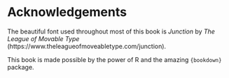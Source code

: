 # Acknowledgements {-}

The beautiful font used throughout most of this book is *Junction* by *The League of
Movable Type* (https://www.theleagueofmoveabletype.com/junction).

This book is made possible by the power of R and the amazing `{bookdown}` package.
